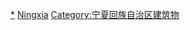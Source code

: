 [[Category:宁夏回族自治区铁路|*]]
[[Category:中國大陸各行政區鐵路車站|Ningxia]]
[[Category:宁夏回族自治区建筑物|Category:宁夏回族自治区建筑物]]